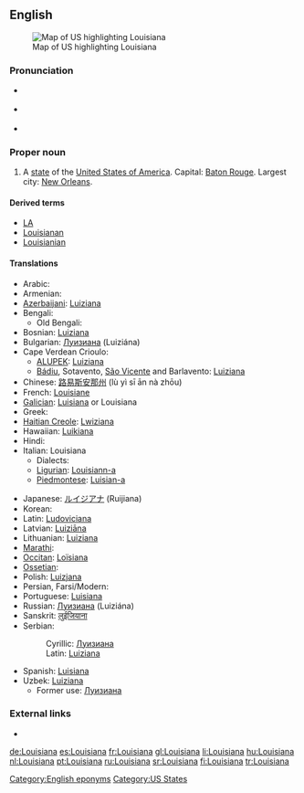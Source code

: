==English==
[[Image:Map of USA highlighting Louisiana.png|thumb|right|Map of US highlighting Louisiana]]

===Pronunciation===
* {{a|GenAm}} {{IPA|/luːˌiːziːˈænə/}}
*: {{audio|en-us-Louisiana.ogg|Audio (GenAm)}}
* {{a|Southern US}} {{IPA|/luːziːˈænə/}}
*: {{audio|en-us-Louisiana-2.ogg|Audio (Southern US)}}
* {{rhymes|ænə}}

===Proper noun===
{{en-proper noun}}

# A [[state]] of the [[United States of America]]. Capital: [[Baton Rouge]]. Largest city: [[New Orleans]].

====Derived terms====
* [[LA]]
* [[Louisianan]]
* [[Louisianian]]

====Translations====
{{trans-top|US state}}
* Arabic: {{t-|ar|لويزيانا|ch=Ar}}
* Armenian: {{t-|hy|Լուիզիանա|tr=Luyiziana|ch=Arm}}
* [[Azerbaijani]]: [[Luiziana#Azerbaijani|Luiziana]]
* Bengali: {{t-|bn|লুইজিয়ানা|ch=Beng}}
** Old Bengali: {{t-|bpy|লুইসিয়ানা|ch=Beng}}
* Bosnian: [[Luiziana#Bosnian|Luiziana]] {{f}}
* Bulgarian: [[Луизиана]] (Luiziána) {{f}}
* Cape Verdean Crioulo:
** [[ALUPEK]]: [[Luiziana#Cape Verdean Crioulo|Luiziana]]
** [[Bádiu]], Sotavento, [[São Vicente]] and Barlavento: [[Luiziana#Cape Verdean Crioulo|Luiziana]]
* Chinese: [[路易斯安那州]] (lù yì sī ān nà zhōu)
* French: [[Louisiane]] {{f}}
* [[Galician]]: [[Luisiana]] or Louisiana {{f}}
* Greek: {{t-|el|Λουιζιάνα|tr-Louiziana}}
* [[Haitian Creole]]: [[Lwiziana]] {{f}}
* Hawaiian: [[Luikiana]]
* Hindi: {{t-|hi|लुईज़ियाना|ch=Hi}}
* Italian: Louisiana
** Dialects:
** [[Ligurian]]: [[Louisiann-a]]
** [[Piedmontese]]: [[Luisian-a]]
{{trans-mid}}
* Japanese: [[ルイジアナ]] (Ruijiana)
* Korean: {{t-|ko|루이지애나 주|tr=Luisiana chu}}
* Latin: [[Ludoviciana]] {{f}}
* Latvian: [[Luiziāna]]
* Lithuanian: [[Luiziana]]
* [[Marathi]]: {{t-|mr|लुईझियाना}}
* [[Occitan]]: [[Loïsiana]]
* [[Ossetian]]: {{t-|os|Луизианæ|tr=[[Luizianae]]|ch=Cyrl}}
* Polish: [[Luizjana]] {{f}}
* Persian, Farsi/Modern: {{t-|fa|لوئیزیانا}}
* Portuguese: [[Luisiana]] {{f}}
* Russian: [[Луизиана#Russian|Луизиана]] (Luiziána) {{f}}
* Sanskrit: [[लुईजियाना]]
* Serbian:
*: Cyrillic: [[Луизиана#Serbian|Луизиана]] {{f}}
*: Latin: [[Luiziana#Serbian|Luiziana]] {{f}}
* Spanish: [[Luisiana]]
* Uzbek: [[Luiziana]]
** Former use: [[Луизиана]]
{{trans-bottom}}

===External links===
* {{pedialite}}

[[Category:English eponyms]]
[[Category:US States]]

[[de:Louisiana]]
[[es:Louisiana]]
[[fr:Louisiana]]
[[gl:Louisiana]]
[[li:Louisiana]]
[[hu:Louisiana]]
[[nl:Louisiana]]
[[pt:Louisiana]]
[[ru:Louisiana]]
[[sr:Louisiana]]
[[fi:Louisiana]]
[[tr:Louisiana]]